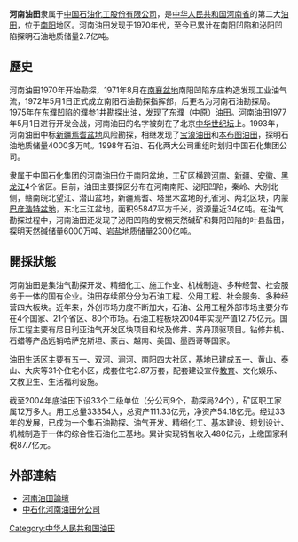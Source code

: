 '''河南油田'''隶属于[[中国石油化工股份有限公司|中国石油化工股份有限公司]]，是[[中华人民共和国|中华人民共和国]][[河南省|河南省]]的第二大[[油田|油田]]，位于[[南阳|南阳]]地区。河南油田发现于1970年代，至今已累计在南阳凹陷和泌阳凹陷探明石油地质储量2.7亿吨。

==歷史==
河南油田1970年开始勘探，1971年8月在[[南襄盆地|南襄盆地]]南阳凹陷东庄构造发现工业油气流，1972年5月1日正式成立南阳石油勘探指挥部，后更名为河南石油勘探局。1975年在[[东濮|东濮]]凹陷的濮参1井勘探出油，发现了东濮（中原）油田。河南油田1977年5月1日进行开发会战，河南油田的名字被刻在了北京[[中华世纪坛|中华世纪坛]]上。1993年，河南油田中标[[新疆|新疆]][[焉耆盆地|焉耆盆地]]风险勘探，相继发现了[[宝浪油田|宝浪油田]]和[[本布图油田|本布图油田]]，探明石油地质储量4000多万吨。1998年石油、石化两大公司重组时划归中国石化集团公司。

隶属于中国石化集团的河南油田位于南阳盆地，工矿区横跨[[河南|河南]]、[[新疆|新疆]]、[[安徽|安徽]]、[[黑龙江|黑龙江]]4个省区。目前，油田主要探区分布在河南南阳、泌阳凹陷，秦岭、大别北侧，赣南皖北望江、潜山盆地，新疆焉耆、塔里木盆地的孔雀河、两北区块，内蒙[[巴彦浩特盆地|巴彦浩特盆地]]，东北三江盆地，面积95847平方千米，资源量近34亿吨。在油气勘探过程中，河南油田还发现了泌阳凹陷的安棚天然碱矿和舞阳凹陷的叶县盐田，探明天然碱储量6000万吨、岩盐地质储量2300亿吨。

==開採狀態==
河南油田是集油气勘探开发、精细化工、施工作业、机械制造、多种经营、社会服务于一体的国有企业。油田存续部分分为石油工程、公用工程、社会服务、多种经营四大板块。近年来，外创市场力度不断加大，石油、公用工程外部市场主要分布在4个国家、21个省区、80个市场。石油工程板块2004年实现产值12.75亿元。国际工程主要有尼日利亚油气开发区块项目和埃及修井、苏丹顶驱项目。钻修井机、石蜡等产品远销哈萨克斯坦、蒙古、越南、美国、墨西哥等国家。

油田生活区主要有五一、双河、涧河、南阳四大社区，基地已建成五一、黄山、泰山、大庆等31个住宅小区，成套住宅2.87万套，配套建设宣传[[教育|教育]]、文化娱乐、文教卫生、生活福利设施。

截至2004年底油田下设33个二级单位（分公司9个，勘探局24个），矿区职工家属12万多人。用工总量33354人，总资产111.33亿元，净资产54.18亿元。经过33年的发展，已成为一个集石油勘探、油气开发、精细化工、基本建设、规划设计、机械制造于一体的综合性石油化工基地。累计实现销售收入480亿元，上缴国家利税87.7亿元。

==外部連結==
*[http://www.hnyt.com/ 河南油田論壇] {{Wayback|url=http://www.hnyt.com/ |date=20120623103626 }}
*[http://www.sinopec.com/big5/about_sinopec/subsidiaries/oilfield/20100322/8338.shtml 中石化河南油田分公司] {{Wayback|url=http://www.sinopec.com/big5/about_sinopec/subsidiaries/oilfield/20100322/8338.shtml |date=20130426013138 }}
 [[Category:中华人民共和国油田|Category:中华人民共和国油田]]